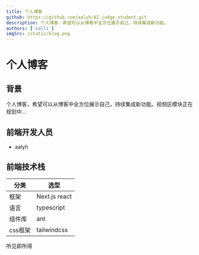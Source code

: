 ---
title: 个人博客
github: https://github.com/aalyh/AI-judge_student.git
description: 个人博客，希望可以从博客中全方位展示自己，持续集成新功能。
authors: ['sulli']
imgSrc: /static/blog.png
---
# 个人博客

## 背景

个人博客，希望可以从博客中全方位展示自己，持续集成新功能。视频区模块正在规划中...

## 前端开发人员

- aalyh

## 前端技术栈

| 分类             | 选型                                    |
| ---------------- | ----------------------------------------|
| 框架             | Next.js react                           |
| 语言             | typescript                              |
| 组件库           | ant                                     |
| css框架          | tailwindcss                             |

所见即所得